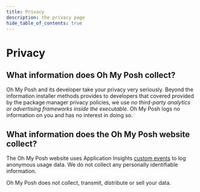 ```yaml
---
title: Privacy
description: the privacy page
hide_table_of_contents: true
---
```


# Privacy

## What information does Oh My Posh collect?

Oh My Posh and its developer take your privacy very seriously.
Beyond the information installer methods provides to developers that covered
provided by the package manager privacy policies,
we use _no third-party analytics or advertising frameworks inside the executable_.
Oh My Posh logs no information on you and has no interest in doing so.


## What information does the Oh My Posh website collect?

The Oh My Posh website uses Application Insights [custom events][ai] to log anonymous usage data.
We do not collect any personally identifiable information.

Oh My Posh does not collect, transmit, distribute or sell your data.

[ai]: https://learn.microsoft.com/en-us/azure/azure-monitor/app/api-custom-events-metrics#trackevent



